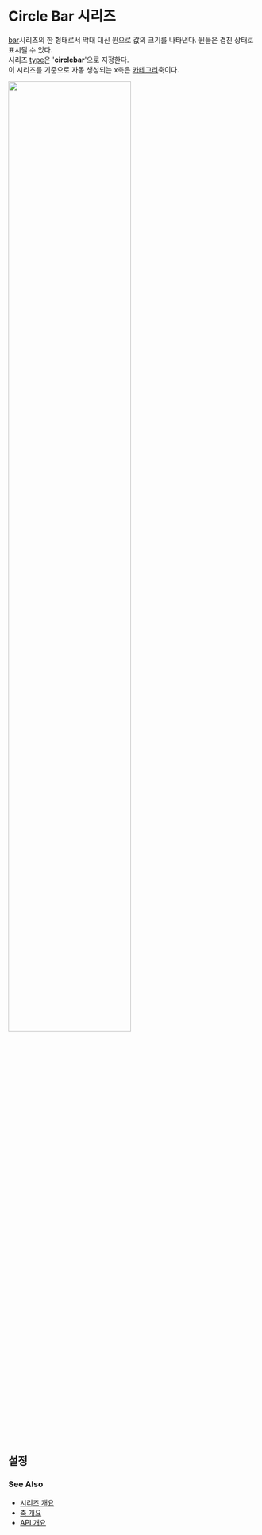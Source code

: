 # Circle Bar 시리즈

[bar](/guide/series/series-circlebar)시리즈의 한 형태로서
막대 대신 원으로 값의 크기를 나타낸다. 원들은 겹친 상태로 표시될 수 있다.<br/>
시리즈 [type](/config/config/series#type)은 '**circlebar**'으로 지정한다.<br/>
이 시리즈를 기준으로 자동 생성되는 x축은 [카테고리](/config/config/xAxis/category)축이다.

<img src="/images/guide/series-circlebar-01.png" width="70%" class="border-img"/>

## 설정

### See Also

- [시리즈 개요](/guide/series)
- [축 개요](/guide/axes)
- [API 개요](/docs)